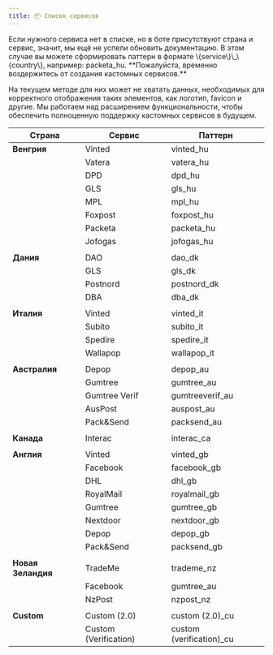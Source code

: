 ```yaml
---
title: 📦 Список сервисов
---
```


<Note type="warning" title="Note">
  Если нужного сервиса нет в списке, но в боте присутствуют страна и сервис, значит, мы ещё не успели обновить документацию. В этом случае вы можете сформировать паттерн в формате \{service\}\_\{country\}, например: packeta_hu.
</Note>

<Note type="error" title="Кастомные сервисы (2.0/Verif)">
  **Пожалуйста, временно воздержитесь от создания кастомных сервисов.**  
    
  На текущем методе для них может не хватать данных, необходимых для корректного отображения таких элементов, как логотип, favicon и другие. Мы работаем над расширением функциональности, чтобы обеспечить полноценную поддержку кастомных сервисов в будущем.
</Note>

| **Страна**    | **Сервис**        | **Паттерн**                                     |
|---------------|-------------------|-------------------------------------------------|
| **Венгрия**   | Vinted            | vinted_hu                                       |
|               | Vatera            | vatera_hu                                       |
|               | DPD               | dpd_hu                                          |
|               | GLS               | gls_hu                                          |
|               | MPL               | mpl_hu                                          |
|               | Foxpost           | foxpost_hu                                      |
|               | Packeta           | packeta_hu                                      |
|               | Jofogas           | jofogas_hu                                      |
|               |                   |                                                 |
| **Дания**     | DAO               | dao_dk                                          |
|               | GLS               | gls_dk                                          |
|               | Postnord          | postnord_dk                                     |
|               | DBA               | dba_dk                                          |
|               |                   |                                                 |
| **Италия**    | Vinted            | vinted_it                                       |
|               | Subito            | subito_it                                       |
|               | Spedire           | spedire_it                                      |
|               | Wallapop          | wallapop_it                                     |
|               |                   |                                                 |
| **Австралия** | Depop             | depop_au                                        |
|               | Gumtree           | gumtree_au                                      |
|               | Gumtree Verif     | gumtreeverif_au                                 |
|               | AusPost           | auspost_au                                      |
|               | Pack&Send         | packsend_au                                     |
|               |                   |                                                 |
| **Канада**    | Interac           | interac_ca                                      |
|               |                   |                                                 |
| **Англия**    | Vinted            | vinted_gb                                       |
|               | Facebook          | facebook_gb                                     |
|               | DHL               | dhl_gb                                          |
|               | RoyalMail         | royalmail_gb                                    |
|               | Gumtree           | gumtree_gb                                      |
|               | Nextdoor          | nextdoor_gb                                     |
|               | Depop             | depop_gb                                        |
|               | Pack&Send         | packsend_gb                                     |
|               |                   |                                                 |
| **Новая Зеландия** | TradeMe      | trademe_nz                                      |
|               | Facebook          | gumtree_au                                      |
|               | NzPost            | nzpost_nz                                       |
|               |                   |                                                 |
| **Custom**    | Custom (2.0)      | custom (2.0)_cu                                 |
|               | Custom (Verification) | custom (verification)_cu                    |